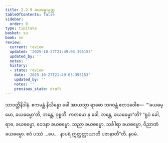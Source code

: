 ```yaml
---
title: 2.2.9 ခယဓမ္မသုတ္တ
tableOfContents: false
sidebar:
  order: 9
type: tipitaka
basket: su
book: sn
review:
  current: review
  updated: '2025-10-27T21:49:03.395153'
  updated_by: ''
  notes: ''
  history:
  - state: review
    date: '2025-10-27T21:49:03.395153'
    updated_by: ''
    notes: ''
    previous_state: draft
---
```



<ReviewStatus review={frontmatter.review} showDetails={true} />

<HypothesisAnnotation frontmatter={frontmatter} />

<DynamicBreadcrumb />

<Division number="178" book="sn" e="ch" v="18" p="305">

<Paragraph number="864" book="sn">
သာဝတ္ထိနိဒါနံ. ဧကမန္တံ နိသိန္နော ခေါ အာယသ္မာ ရာဓော ဘဂဝန္တံ ဧတဒဝေါစ—  “‘ခယဓမ္မော, ခယဓမ္မော’တိ, ဘန္တေ, ဝုစ္စတိ. ကတမော နု ခေါ, ဘန္တေ, ခယဓမ္မော”တိ? “ရူပံ ခေါ, ရာဓ, ခယဓမ္မော, ဝေဒနာ ခယဓမ္မော, သညာ ခယဓမ္မော, သင်္ခါရာ ခယဓမ္မော, ဝိညာဏံ ခယဓမ္မော. ဧဝံ ပဿံ …ပေ…  နာပရံ ဣတ္ထတ္တာယာတိ ပဇာနာတီ”တိ.

</Paragraph>
</Division>

<Paragraph number="865" type="center" book="sn">
နဝမံ.
</Paragraph>